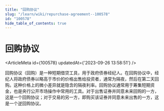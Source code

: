 ```yaml
---
title: "回购协议"
slug: "/learn/wiki/repurchase-agreement--100578"
id: "100578"
hide_table_of_contents: true
---
```



# 回购协议

<ArticleMeta id={100578} updatedAt={'2023-09-26 13:58:51'} />
<div className='border-solid border-b border-t-0 my-4 border-[var(--ifm-color-gray-300)]' />

回购协议（回购）是一种短期借贷工具，用于政府债券经纪人。在回购协议中，经纪人将政府债券以略高于市价的价格出售给投资者，通常为隔夜，然后在第二天回购。这种价格上的微小差异就是隐含的隔夜利率。回购协议通常用于筹集短期资金，也是央行公开市场操作中常用的工具。对于出售证券并同意未来回购的一方，这是一个回购协议；对于交易的另一方，即购买该证券并同意未来出售的一方，这是一个逆回购协议。
